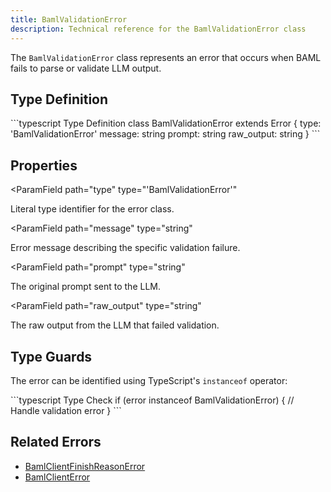 ```yaml
---
title: BamlValidationError
description: Technical reference for the BamlValidationError class
---
```


The `BamlValidationError` class represents an error that occurs when BAML fails to parse or validate LLM output.

## Type Definition

<CodeBlocks>
```typescript Type Definition
class BamlValidationError extends Error {
  type: 'BamlValidationError'
  message: string
  prompt: string
  raw_output: string
}
```
</CodeBlocks>

## Properties

<ParamField
  path="type"
  type="'BamlValidationError'"
>
  Literal type identifier for the error class.
</ParamField>

<ParamField
  path="message"
  type="string"
>
  Error message describing the specific validation failure.
</ParamField>

<ParamField
  path="prompt"
  type="string"
>
  The original prompt sent to the LLM.
</ParamField>

<ParamField
  path="raw_output"
  type="string"
>
  The raw output from the LLM that failed validation.
</ParamField>

## Type Guards

The error can be identified using TypeScript's `instanceof` operator:

<CodeBlocks>
```typescript Type Check
if (error instanceof BamlValidationError) {
  // Handle validation error
}
```
</CodeBlocks>

## Related Errors

- [BamlClientFinishReasonError](./baml-client-finish-reason-error)
- [BamlClientError](./baml-client-error)
